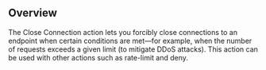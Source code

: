 
## Overview

The Close Connection action lets you forcibly close connections to an endpoint when certain conditions are met—for example, when the number of requests exceeds a given limit (to mitigate DDoS attacks).
This action can be used with other actions such as rate-limit and deny.
